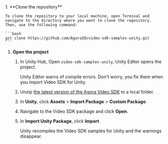 <PlatformWrapper platform="unity">
1. **Clone the repository**

    To clone the repository to your local machine, open Terminal and navigate to the directory where you want to clone the repository. Then, use the following command:

    ```bash
    git clone https://github.com/AgoraIO/video-sdk-samples-unity.git
    ```

1. **Open the project**

    1. In Unity Hub, Open `video-sdk-samples-unity`, Unity Editor opens the project.

       Unity Editor warns of compile errors. Don't worry, you fix them when you import Video SDK for Unity.

    1. Unzip [the latest version of the Agora Video SDK](https://docs.agora.io/en/sdks?platform=unity) to a local folder.

   1. In **Unity**, click **Assets** > **Import Package** > **Custom Package**.

   1. Navigate to the Video SDK package and click **Open**.

   1. In **Import Unity Package**, click **Import**.

      Unity recompiles the Video SDK samples for Unity and the warnings disappear.


</PlatformWrapper>